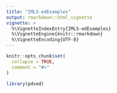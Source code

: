 ```yaml
---
title: "IMLS-edExamples"
output: rmarkdown::html_vignette
vignette: >
  %\VignetteIndexEntry{IMLS-edExamples}
  %\VignetteEngine{knitr::rmarkdown}
  %\VignetteEncoding{UTF-8}
---
```


```r
knitr::opts_chunk$set(
  collapse = TRUE,
  comment = "#>"
)
```

```r
library(pdved)
```
